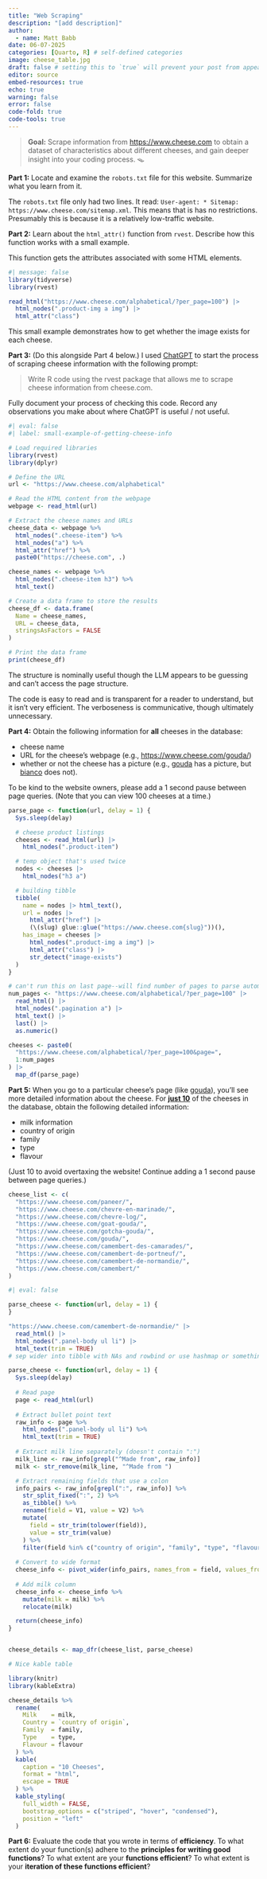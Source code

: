 ```yaml
---
title: "Web Scraping"
description: "[add description]"
author:
  - name: Matt Babb
date: 06-07-2025
categories: [Quarto, R] # self-defined categories
image: cheese_table.jpg
draft: false # setting this to `true` will prevent your post from appearing on your listing page until you're ready!
editor: source
embed-resources: true
echo: true
warning: false
error: false
code-fold: true
code-tools: true
---
```


> **Goal:** Scrape information from <https://www.cheese.com> to obtain a dataset
> of characteristics about different cheeses, and gain deeper insight into your
> coding process. 🪤

**Part 1:** Locate and examine the `robots.txt` file for this website. Summarize
what you learn from it.

The `robots.txt` file only had two lines. It read: `User-agent: *
Sitemap: https://www.cheese.com/sitemap.xml`. This means that is has no restrictions. Presumably this is because it is a relatively low-traffic website.


**Part 2:** Learn about the `html_attr()` function from `rvest`. Describe how
this function works with a small example.

This function gets the attributes associated with some HTML elements.

```r
#| message: false
library(tidyverse)
library(rvest)

read_html("https://www.cheese.com/alphabetical/?per_page=100") |>
  html_nodes(".product-img a img") |>
  html_attr("class")
```

This small example demonstrates how to get whether the image exists for each cheese.

**Part 3:** (Do this alongside Part 4 below.) I 
used [ChatGPT](https://chat.openai.com/chat) to start the process of scraping
cheese information with the following prompt:

> Write R code using the rvest package that allows me to scrape cheese
> information from cheese.com.

Fully document your process of checking this code. Record any observations you
make about where ChatGPT is useful / not useful.

```r
#| eval: false
#| label: small-example-of-getting-cheese-info

# Load required libraries
library(rvest)
library(dplyr)

# Define the URL
url <- "https://www.cheese.com/alphabetical"

# Read the HTML content from the webpage
webpage <- read_html(url)

# Extract the cheese names and URLs
cheese_data <- webpage %>%
  html_nodes(".cheese-item") %>%
  html_nodes("a") %>%
  html_attr("href") %>%
  paste0("https://cheese.com", .)

cheese_names <- webpage %>%
  html_nodes(".cheese-item h3") %>%
  html_text()

# Create a data frame to store the results
cheese_df <- data.frame(
  Name = cheese_names,
  URL = cheese_data,
  stringsAsFactors = FALSE
)

# Print the data frame
print(cheese_df)
```

The structure is nominally useful though the LLM appears to be guessing and can't access the page structure.

The code is easy to read and is transparent for a reader to understand, but it isn't very efficient. The verboseness is communicative, though ultimately unnecessary.

**Part 4:** Obtain the following information for **all** cheeses in the
database:

-   cheese name
-   URL for the cheese's webpage (e.g., <https://www.cheese.com/gouda/>)
-   whether or not the cheese has a picture (e.g., 
[gouda](https://www.cheese.com/gouda/) has a picture, but 
[bianco](https://www.cheese.com/bianco/) does not).

To be kind to the website owners, please add a 1 second pause between page
queries. (Note that you can view 100 cheeses at a time.)

```r
parse_page <- function(url, delay = 1) {
  Sys.sleep(delay)

  # cheese product listings
  cheeses <- read_html(url) |>
    html_nodes(".product-item")

  # temp object that's used twice
  nodes <- cheeses |>
    html_nodes("h3 a")

  # building tibble
  tibble(
    name = nodes |> html_text(),
    url = nodes |>
      html_attr("href") |>
      (\(slug) glue::glue("https://www.cheese.com{slug}"))(),
    has_image = cheeses |>
      html_nodes(".product-img a img") |>
      html_attr("class") |>
      str_detect("image-exists")
  )
}
```

```r
# can't run this on last page--will find number of pages to parse automatically.
num_pages <- "https://www.cheese.com/alphabetical/?per_page=100" |>
  read_html() |>
  html_nodes(".pagination a") |>
  html_text() |>
  last() |>
  as.numeric()

cheeses <- paste0(
  "https://www.cheese.com/alphabetical/?per_page=100&page=",
  1:num_pages
) |>
  map_df(parse_page)
```

**Part 5:** When you go to a particular cheese's page (like 
[gouda](https://www.cheese.com/gouda/)), you'll see more detailed information
about the cheese. For [**just 10**]{.underline} of the cheeses in the database,
obtain the following detailed information:

-   milk information
-   country of origin
-   family
-   type
-   flavour

(Just 10 to avoid overtaxing the website! Continue adding a 1 second pause
between page queries.)

```r
cheese_list <- c(
  "https://www.cheese.com/paneer/",
  "https://www.cheese.com/chevre-en-marinade/",
  "https://www.cheese.com/chevre-log/",
  "https://www.cheese.com/goat-gouda/",
  "https://www.cheese.com/gotcha-gouda/",
  "https://www.cheese.com/gouda/",
  "https://www.cheese.com/camembert-des-camarades/",
  "https://www.cheese.com/camembert-de-portneuf/",
  "https://www.cheese.com/camembert-de-normandie/",
  "https://www.cheese.com/camembert/"
)
```

```r
#| eval: false

parse_cheese <- function(url, delay = 1) {
}

"https://www.cheese.com/camembert-de-normandie/" |>
  read_html() |>
  html_nodes(".panel-body ul li") |>
  html_text(trim = TRUE)
# sep wider into tibble with NAs and rowbind or use hashmap or something?
```

```r

parse_cheese <- function(url, delay = 1) {
  Sys.sleep(delay)
  
  # Read page
  page <- read_html(url)
  
  # Extract bullet point text
  raw_info <- page %>%
    html_nodes(".panel-body ul li") %>%
    html_text(trim = TRUE)
  
  # Extract milk line separately (doesn't contain ":")
  milk_line <- raw_info[grepl("^Made from", raw_info)]
  milk <- str_remove(milk_line, "^Made from ")

  # Extract remaining fields that use a colon
  info_pairs <- raw_info[grepl(":", raw_info)] %>%
    str_split_fixed(":", 2) %>%
    as_tibble() %>%
    rename(field = V1, value = V2) %>%
    mutate(
      field = str_trim(tolower(field)),
      value = str_trim(value)
    ) %>%
    filter(field %in% c("country of origin", "family", "type", "flavour"))
  
  # Convert to wide format
  cheese_info <- pivot_wider(info_pairs, names_from = field, values_from = value)
  
  # Add milk column
  cheese_info <- cheese_info %>%
    mutate(milk = milk) %>%
    relocate(milk)

  return(cheese_info)
}


cheese_details <- map_dfr(cheese_list, parse_cheese)

```
```r

# Nice kable table

library(knitr)
library(kableExtra)

cheese_details %>%
  rename(
    Milk    = milk,
    Country = `country of origin`,
    Family  = family,
    Type    = type,
    Flavour = flavour
  ) %>%
  kable(
    caption = "10 Cheeses",
    format = "html",
    escape = TRUE
  ) %>%
  kable_styling(
    full_width = FALSE,
    bootstrap_options = c("striped", "hover", "condensed"),
    position = "left"
  )

```
**Part 6:** Evaluate the code that you wrote in terms of **efficiency**. To
what extent do your function(s) adhere to the **principles for writing good functions**?
To what extent are your **functions efficient**? To what extent is your 
**iteration of these functions efficient**? 


